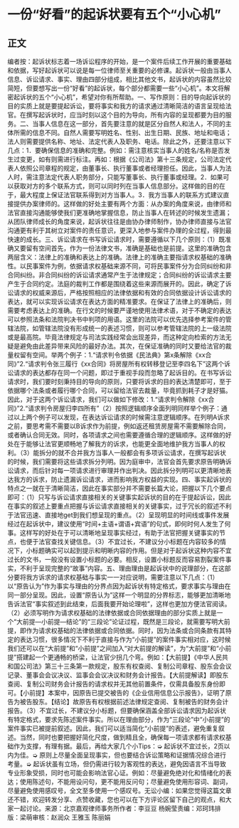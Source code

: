 # 一份“好看”的起诉状要有五个“小心机”
## 正文
编者按：起诉状标志着一场诉讼程序的开始，是一个案件后续工作开展的重要基础和依据，写好起诉状可以说是每一位律师至关重要的必修课。起诉状一般由当事人信息、诉讼请求、事实、理由四部分组成，相比其他文书，起诉状的内容虽然比较简短，但要想写出一份“好看”的起诉状，每个部分都需要一些“小心机”。本文将解密起诉状的五个“小心机”，希望对你有所帮助。一、写作原则：目的导向起诉状的目的实质上就是要提起诉讼，要将事实和我方的请求通过清晰简洁的语言呈现给法官。在撰写起诉状时，应当时刻以这个目的为导向，所有内容的呈现都要为目的服务。二、当事人信息在这一部分，首先要注意的就是区分自然人和法人，不同的主体所需的信息不同。自然人需要写明姓名、性别、出生日期、民族、地址和电话；法人则需要提供名称、地址、法定代表人及职务、电话。除此之外，还要注意以下几点：1．要确保信息的准确和完整。例如：需注意核实当事人的姓名/名称是否发生过变更，如有则需进行标注。再如：根据《公司法》第十三条规定，公司法定代表人依照公司章程的规定，由董事长、执行董事或者经理担任。因此，当事人为法人时，需注意法定代表人职务部分，只能写董事长、执行董事或经理。2．如果可以获取对方的多个联系方式，则可以同时列在当事人信息部分。这样做的目的在于，最大程度上保证法官联系得到对方当事人。3．我方当事人的联系方式建议直接提供办案律师的。这样做的好处主要有两个方面：从办案的角度来说，由律师和法官直接沟通能够使我们更准确地掌握信息，防止当事人在转述的时候发生遗漏；从团队律师成长的角度来说，起诉状往往是由协办律师制作，协办律师直接与法官沟通更有利于其树立对案件的责任意识，更深入地参与案件办理的全过程，得到最快速的成长。三、诉讼请求在书写诉讼请求时，需要遵循以下几个原则：（1）既准确又要留有空间首先，作为一份法律文书，准确是基础也是前提。这里的准确包含两层含义：法律上的准确和表达上的准确。法律上的准确主要指请求权基础的准确性。以民事案件为例，依据请求权基础来源不同，可将民事案件分为合同纠纷和非合同纠纷。非合同纠纷的诉讼请求通常产生于法律规定；合同纠纷的诉讼请求主要产生于合同约定。法庭的裁判工作都是围绕着这些来源而展开的。因此，确定了诉讼请求的权威来源后，严格按照相应的法律依据和有效的合同依据设计诉讼请求的表达，就可以实现诉讼请求在表达方面的精准要求。在保证了法律上的准确后，则需要考虑表达上的准确。在行文的时候要严谨地使用法律术语，对于不确定的表达可以参照法条和法院判决书中判项的用语。这里的法院可以优先选择参考案件的管辖法院，如管辖法院没有形成统一的表述习惯，则可以参考管辖法院的上一级法院或是最高院。毕竟法律规定与司法实践经常会出现差异，而这种定向检索的方法无疑是避免由此差异带来风险的最好办法。其次，在保证准确的同时又要给法官的裁量权留有空间。举两个例子：1.“请求判令依据《民法典》第x条解除《xx合同》”2.“请求判令张三履行《xx合同》将房屋所有权转移登记至李四名下”这两个诉讼请求的表达都存在同一个问题，即过于重视手段而忽略了起诉目的。在书写诉讼请求时，我们要时刻秉持目的导向的原则，只要将诉求的目的表达清楚即可，至于依据哪个法条或者履行哪个合同，可以留给法官去裁量，毕竟抓到耗子才是好猫。因此，对于这两个诉讼请求，我们可以做如下修改：1.“请求判令解除《xx合同》”2.“请求判令房屋归李四所有”（2）按照逻辑顺序全面列明同样举个例子：通过以上两个例子可以发现，在表达诉讼请求的时候需注意逻辑顺序。在列明A诉求之前，要思考需不需要以B诉求作为前提，例如返还租赁房屋需不需要解除合同，或者确认合同无效。同时，各项请求之间也需要遵循合理的逻辑顺序。这样做的好处在于能够让法官更顺畅地了解我方的诉求，也能更全面地维护我方当事人的权利。（3）能拆分的就不合并我方当事人一般都会有多项诉讼请求，在撰写起诉状的时候，我们需要将这些请求拆分列明。因为庭审中，法官会首先要求原告明确诉讼请求，而后针对每一项请求进行审理并作出判决。因此拆分列明可以更清晰地表达我方的诉求，防止遗漏诉讼请求，进而影响我方权益的实现。四、事实起诉状的特点之一就在于清晰简洁，因此在事实部分并不需要长篇大论，把握以下几个要点即可：（1）只写与诉讼请求直接相关的关键事实起诉状的目的在于提起诉讼，因此在事实的叙述上要重点把握与诉讼请求直接相关的关键事实，过于冗长的叙述不利于法官迅速、直接地get到我们想呈现的重点。（2）呈现明显的时间线或事件发展经过在起诉状中，建议使用“时间+主语+谓语+宾语”的句式，即何时何人发生了何事。这样写的好处在于可以清晰地呈现事实经过，有助于法官把握关键事实的节点，也便于法官查找关键信息。（3）不宜过长，不建议分小标题在内容较多的情况下，小标题确实可以起到提示和明晰内容的作用。但是对于起诉状这种内容不宜过长的文书，一般没有设置小标题的必要。相反，设置小标题反而容易割裂案件事实，不利于呈现完整的“故事”内容。五、理由理由是起诉状中的说理部分，在这部分要将我方诉求的请求权基础与事实一一对应说明，需要注意以下几点：（1）以“原告认为”作为事实与理由的分界点因为起诉状有特定格式，要求事实与理由在同一部分呈现。因此，设置“原告认为”这样一个明显的分界标志，能够更加清晰地告诉法官“事实叙述到此结束，后面我要开始论理啦”，这样也更加方便法官阅读。（2）必须写明作为请求权基础的法律依据或合同依据理由的部分实质上就是一个“大前提—小前提—结论”的“三段论”论证过程，既然是三段论，就需要写明大前提，即作为请求权基础的法律依据或合同依据。同时，因为法条或合同条款有其特定的表达习惯，很多情况下不利于直接与作为“小前提”的案件事实相对应，这时候我们还可以在“大前提”和“小前提”之间加入“对大前提的解读”，为“大前提”和“小前提”搭建起一个更通畅的桥梁，让法官少拐几个弯。例如：【大前提】《中华人民共和国公司法》第三十三条第一款规定，股东有权查阅、复制公司章程、股东会会议记录、董事会会议决议、监事会会议决议和财务会计报告。【大前提解读】即股东查阅、复制公司财务会计报告的请求权并无其他前置条件，仅需具备股东身份即可。【小前提】本案中，因原告已提交被告的《企业信用信息公示报告》，证明了原告为被告股东。【结论】故原告有权根据前述法律规定查阅、复制被告的财务会计报告。（3）不宜过长，不建议分小标题，但要确保涵盖全部诉讼请求因为起诉状有特定格式，要求先陈述案件事实。所以在理由部分，作为“三段论”中“小前提”的案件事实已被提前叙述。因此，我们可以适当简化“小前提”的表述，避免重复叙述。当然，同时也要把握好简化尺度，做到精且全，确保每一项请求都有请求权基础作为支撑，有理有据。最后，再给大家几个小Tips：➭ 起诉状不宜过长，2页以内为佳。➭ 原则上尽量全面呈现事实，但也要结合诉讼策略和证据情况综合进行考量。➭ 起诉状虽有立场，但仍需进行较为客观性的表达，避免因语言不当导致专业形象受损，同时也可能会影响法官心证。例如：尽量避免绝对化和情绪化的表达；使用陈述句，不能用设问句，更不能用反问句；尽量避免使用形容词、副词，尽量避免使用感叹号，全文至多使用一个感叹号。无讼小编：如果您觉得这篇文章还不错，欢迎转发分享、点赞收藏，您也可以在下方评论区留下自己的观点，和大家一起讨论。来源：北京嘉观律师事务所作者：李豆豆 杨婉莹责编：邓珂玮排版：梁萌审核：赵润众 王雅玉 陈丽娟